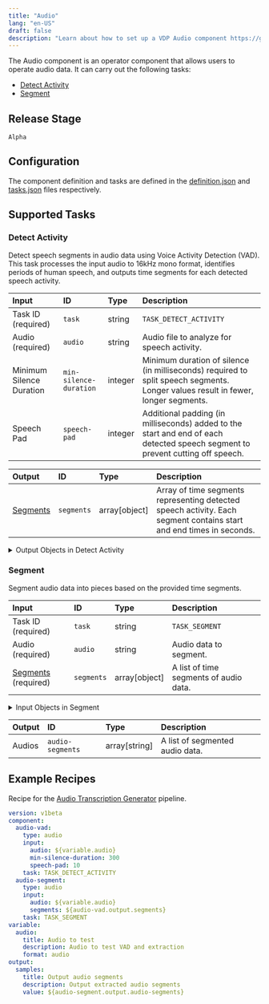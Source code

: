 ```yaml
---
title: "Audio"
lang: "en-US"
draft: false
description: "Learn about how to set up a VDP Audio component https://github.com/instill-ai/instill-core"
---
```


The Audio component is an operator component that allows users to operate audio data.
It can carry out the following tasks:
- [Detect Activity](#detect-activity)
- [Segment](#segment)



## Release Stage

`Alpha`



## Configuration

The component definition and tasks are defined in the [definition.json](https://github.com/instill-ai/pipeline-backend/blob/main/pkg/component/operator/audio/v0/config/definition.json) and [tasks.json](https://github.com/instill-ai/pipeline-backend/blob/main/pkg/component/operator/audio/v0/config/tasks.json) files respectively.







## Supported Tasks

### Detect Activity

Detect speech segments in audio data using Voice Activity Detection (VAD). This task processes the input audio to 16kHz mono format, identifies periods of human speech, and outputs time segments for each detected speech activity.

<div class="markdown-col-no-wrap" data-col-1 data-col-2>

| Input | ID | Type | Description |
| :--- | :--- | :--- | :--- |
| Task ID (required) | `task` | string | `TASK_DETECT_ACTIVITY` |
| Audio (required) | `audio` | string | Audio file to analyze for speech activity. |
| Minimum Silence Duration | `min-silence-duration` | integer | Minimum duration of silence (in milliseconds) required to split speech segments. Longer values result in fewer, longer segments. |
| Speech Pad | `speech-pad` | integer | Additional padding (in milliseconds) added to the start and end of each detected speech segment to prevent cutting off speech. |
</div>






<div class="markdown-col-no-wrap" data-col-1 data-col-2>

| Output | ID | Type | Description |
| :--- | :--- | :--- | :--- |
| [Segments](#detect-activity-segments) | `segments` | array[object] | Array of time segments representing detected speech activity. Each segment contains start and end times in seconds. |
</div>

<details>
<summary> Output Objects in Detect Activity</summary>

<h4 id="detect-activity-segments">Segments</h4>

<div class="markdown-col-no-wrap" data-col-1 data-col-2>

| Field | Field ID | Type | Note |
| :--- | :--- | :--- | :--- |
| End Time | `end-time` | number | The number of seconds from the beginning of the audio file to the end of this segment. |
| Start Time | `start-time` | number | The number of seconds from the beginning of the audio file to the start of this segment. |
</div>
</details>


### Segment

Segment audio data into pieces based on the provided time segments.

<div class="markdown-col-no-wrap" data-col-1 data-col-2>

| Input | ID | Type | Description |
| :--- | :--- | :--- | :--- |
| Task ID (required) | `task` | string | `TASK_SEGMENT` |
| Audio (required) | `audio` | string | Audio data to segment. |
| [Segments](#segment-segments) (required) | `segments` | array[object] | A list of time segments of audio data. |
</div>


<details>
<summary> Input Objects in Segment</summary>

<h4 id="segment-segments">Segments</h4>

A list of time segments of audio data.

<div class="markdown-col-no-wrap" data-col-1 data-col-2>

| Field | Field ID | Type | Note |
| :--- | :--- | :--- | :--- |
| End Time | `end-time` | number | The number of seconds from the beginning of the audio file to the end of this segment.  |
| Start Time | `start-time` | number | The number of seconds from the beginning of the audio file to the start of this segment.  |
</div>
</details>



<div class="markdown-col-no-wrap" data-col-1 data-col-2>

| Output | ID | Type | Description |
| :--- | :--- | :--- | :--- |
| Audios | `audio-segments` | array[string] | A list of segmented audio data. |
</div>



## Example Recipes

Recipe for the [Audio Transcription Generator](https://instill.tech/instill-ai/pipelines/audio-transcription/playground) pipeline.

```yaml
version: v1beta
component:
  audio-vad:
    type: audio
    input:
      audio: ${variable.audio}
      min-silence-duration: 300
      speech-pad: 10
    task: TASK_DETECT_ACTIVITY
  audio-segment:
    type: audio
    input:
      audio: ${variable.audio}
      segments: ${audio-vad.output.segments}
    task: TASK_SEGMENT
variable:
  audio:
    title: Audio to test
    description: Audio to test VAD and extraction
    format: audio
output:
  samples:
    title: Output audio segments
    description: Output extracted audio segments
    value: ${audio-segment.output.audio-segments}
```
